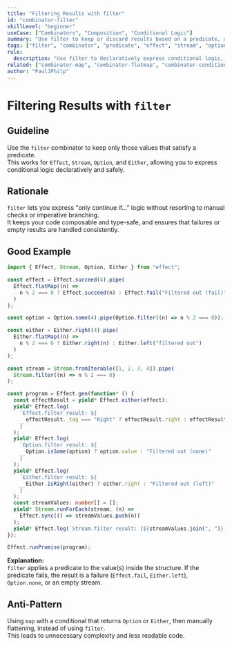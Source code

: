 ```yaml
---
title: "Filtering Results with filter"
id: "combinator-filter"
skillLevel: "beginner"
useCase: ["Combinators", "Composition", "Conditional Logic"]
summary: "Use filter to keep or discard results based on a predicate, across Effect, Stream, Option, and Either."
tags: ["filter", "combinator", "predicate", "effect", "stream", "option", "either"]
rule:
  description: "Use filter to declaratively express conditional logic, keeping only values that satisfy a predicate."
related: ["combinator-map", "combinator-flatmap", "combinator-conditional"]
author: "PaulJPhilp"
---
```


# Filtering Results with `filter`

## Guideline

Use the `filter` combinator to keep only those values that satisfy a predicate.  
This works for `Effect`, `Stream`, `Option`, and `Either`, allowing you to express conditional logic declaratively and safely.

## Rationale

`filter` lets you express "only continue if..." logic without resorting to manual checks or imperative branching.  
It keeps your code composable and type-safe, and ensures that failures or empty results are handled consistently.

## Good Example

```typescript
import { Effect, Stream, Option, Either } from "effect";

const effect = Effect.succeed(4).pipe(
  Effect.flatMap((n) =>
    n % 2 === 0 ? Effect.succeed(n) : Effect.fail("Filtered out (fail)")
  )
);

const option = Option.some(4).pipe(Option.filter((n) => n % 2 === 0));

const either = Either.right(4).pipe(
  Either.flatMap((n) =>
    n % 2 === 0 ? Either.right(n) : Either.left("filtered out")
  )
);

const stream = Stream.fromIterable([1, 2, 3, 4]).pipe(
  Stream.filter((n) => n % 2 === 0)
);

const program = Effect.gen(function* () {
  const effectResult = yield* Effect.either(effect);
  yield* Effect.log(
    `Effect.filter result: ${
      effectResult._tag === "Right" ? effectResult.right : effectResult.left
    }`
  );
  yield* Effect.log(
    `Option.filter result: ${
      Option.isSome(option) ? option.value : "Filtered out (none)"
    }`
  );
  yield* Effect.log(
    `Either.filter result: ${
      Either.isRight(either) ? either.right : "Filtered out (left)"
    }`
  );
  const streamValues: number[] = [];
  yield* Stream.runForEach(stream, (n) =>
    Effect.sync(() => streamValues.push(n))
  );
  yield* Effect.log(`Stream.filter result: [${streamValues.join(", ")}]`);
});

Effect.runPromise(program);

```

**Explanation:**  
`filter` applies a predicate to the value(s) inside the structure. If the predicate fails, the result is a failure (`Effect.fail`, `Either.left`), `Option.none`, or an empty stream.

## Anti-Pattern

Using `map` with a conditional that returns `Option` or `Either`, then manually flattening, instead of using `filter`.  
This leads to unnecessary complexity and less readable code.